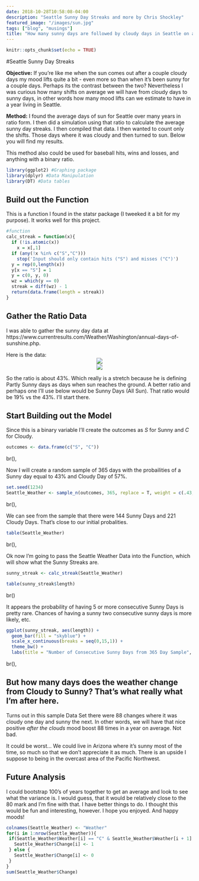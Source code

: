 ```yaml
---
date: 2018-10-28T10:58:08-04:00
description: "Seattle Sunny Day Streaks and more by Chris Shockley"
featured_image: "/images/sun.jpg"
tags: ["blog", "musings"]
title: "How many sunny days are followed by cloudy days in Seattle on any given year?"
---
```


```r
knitr::opts_chunk$set(echo = TRUE)
```

#Seattle Sunny Day Streaks

**Objective:**  If you're like me when the sun comes out after a couple cloudy days my mood lifts quite a bit - even more so than when it's been sunny for a couple days.  Perhaps its the contrast between the two?  Nevertheless I was curious how many shifts on average we will have from cloudy days to sunny days, in other words how many mood lifts can we estimate to have in a year living in Seattle.  

**Method:**  I found the average days of sun for Seattle over many years in ratio form.  I then did a simulation using that ratio to calculate the average sunny day streaks.  I then compiled that data.  I then wanted to count only the shifts.  Those days where it was cloudy and then turned to sun.  Below you will find my results.

This method also could be used for baseball hits, wins and losses, and anything with a binary ratio.

```r
library(ggplot2) #Graphing package
library(dplyr) #Data Manipulation
library(DT) #Data tables
```

## Build out the Function

This is a function I found in the statsr package (I tweeked it a bit for my purpose).  It works well for this project.

```r
#function
calc_streak = function(x){
  if (!is.atomic(x))
    x = x[,1]
  if (any(!x %in% c("S","C")))
    stop('Input should only contain hits ("S") and misses ("C")')
  y = rep(0,length(x))
  y[x == "S"] = 1
  y = c(0, y, 0)
  wz = which(y == 0)
  streak = diff(wz) - 1
  return(data.frame(length = streak))
}
```


## Gather the Ratio Data

I was able to gather the sunny day data at https://www.currentresults.com/Weather/Washington/annual-days-of-sunshine.php.  

Here is the data:  
<center>
![](/images/sunny_days.jpg)
</center>
<center>
![](/images/ratio.jpg)
</center>
So the ratio is about 43%.  Which really is a stretch because he is defining Partly Sunny days as days when sun reaches the ground.  A better ratio and perhaps one I'll use below would be Sunny Days (All Sun).  That ratio would be 19% vs the 43%.  I'll start there.

## Start Building out the Model

Since this is a binary variable I'll create the outcomes as *S* for Sunny and *C* for Cloudy.
```r
outcomes <- data.frame(c("S", "C"))
```
br(),

Now I will create a random sample of 365 days with the probailities of a Sunny day equal to 43% and Cloudy Day of 57%.  
```r
set.seed(1234)
Seattle_Weather <- sample_n(outcomes, 365, replace = T, weight = c(.43, .57))

```
br(),


We can see from the sample that there were 144 Sunny Days and 221 Cloudy Days. That's close to our initial probalities.

```r

table(Seattle_Weather)
```
br(),

Ok now I'm going to pass the Seattle Weather Data into the Function, which will show what the Sunny Streaks are.


```r
sunny_streak <- calc_streak(Seattle_Weather)

table(sunny_streak$length)
```
br()

It appears the probability of having 5 or more consecutive Sunny Days is pretty rare.  Chances of having a sunny two consecutive sunny days is more likely, etc.

```r
ggplot(sunny_streak, aes(length)) + 
  geom_bar(fill = "skyblue") + 
  scale_x_continuous(breaks = seq(0,15,1)) +
  theme_bw() + 
  labs(title = "Number of Consecutive Sunny Days from 365 Day Sample", x = "Consecutive Days of Sun", y = "Number of Days")
```
br(),


## But how many days does the weather change from Cloudy to Sunny?  That's what really what I'm after here.

Turns out in this sample Data Set there were 88 changes where it was cloudy one day and sunny the next.  In other words, we will have that nice positive *after the clouds* mood boost 88 times in a year on average.  Not bad.  

It could be worst...  We could live in Arizona where it's sunny most of the time, so much so that we don't appreciate it as much.  There is an upside I suppose to being in the overcast area of the Pacific Northwest. 

## Future Analysis

I could bootstrap 100's of years together to get an average and look to see what the variance is.  I would guess, that it would be relatively close to the 80 mark and I'm fine with that.  I have better things to do.  I thought this would be fun and interesting, however.  I hope you enjoyed.  And happy moods!  

```r

colnames(Seattle_Weather) <- "Weather"
for(i in 1:nrow(Seattle_Weather)){
 if(Seattle_Weather$Weather[i] == "C" & Seattle_Weather$Weather[i + 1] == "S"){
   Seattle_Weather$Change[i] <- 1
 } else {
   Seattle_Weather$Change[i] <- 0
 }
}
sum(Seattle_Weather$Change)




```




